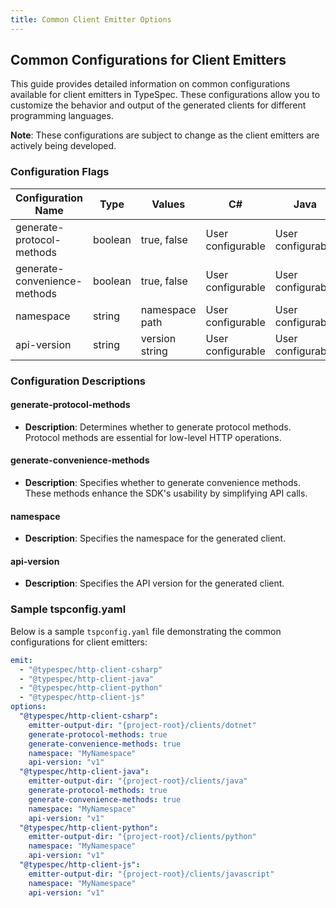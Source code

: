 ```yaml
---
title: Common Client Emitter Options
---
```



## Common Configurations for Client Emitters

This guide provides detailed information on common configurations available for client emitters in TypeSpec. These configurations allow you to customize the behavior and output of the generated clients for different programming languages.

<Aside>

**Note**: These configurations are subject to change as the client emitters are actively being developed.

</Aside>

### Configuration Flags

| **Configuration Name**       | **Type** | **Values**     | **C#**            | **Java**          | **Python**        | **JS**            |
| ---------------------------- | -------- | -------------- | ----------------- | ----------------- | ----------------- | ----------------- |
| generate-protocol-methods    | boolean  | true, false    | User configurable | User configurable | Not used          | Not used          |
| generate-convenience-methods | boolean  | true, false    | User configurable | User configurable | Not used          | Not used          |
| namespace                    | string   | namespace path | User configurable | User configurable | User configurable | User configurable |
| api-version                  | string   | version string | User configurable | User configurable | User configurable | User configurable |

### Configuration Descriptions

#### generate-protocol-methods

- **Description**: Determines whether to generate protocol methods. Protocol methods are essential for low-level HTTP operations.

#### generate-convenience-methods

- **Description**: Specifies whether to generate convenience methods. These methods enhance the SDK's usability by simplifying API calls.

#### namespace

- **Description**: Specifies the namespace for the generated client.

#### api-version

- **Description**: Specifies the API version for the generated client.

### Sample tspconfig.yaml

Below is a sample `tspconfig.yaml` file demonstrating the common configurations for client emitters:

```yaml title=tspconfig.yaml
emit:
  - "@typespec/http-client-csharp"
  - "@typespec/http-client-java"
  - "@typespec/http-client-python"
  - "@typespec/http-client-js"
options:
  "@typespec/http-client-csharp":
    emitter-output-dir: "{project-root}/clients/dotnet"
    generate-protocol-methods: true
    generate-convenience-methods: true
    namespace: "MyNamespace"
    api-version: "v1"
  "@typespec/http-client-java":
    emitter-output-dir: "{project-root}/clients/java"
    generate-protocol-methods: true
    generate-convenience-methods: true
    namespace: "MyNamespace"
    api-version: "v1"
  "@typespec/http-client-python":
    emitter-output-dir: "{project-root}/clients/python"
    namespace: "MyNamespace"
    api-version: "v1"
  "@typespec/http-client-js":
    emitter-output-dir: "{project-root}/clients/javascript"
    namespace: "MyNamespace"
    api-version: "v1"
```
